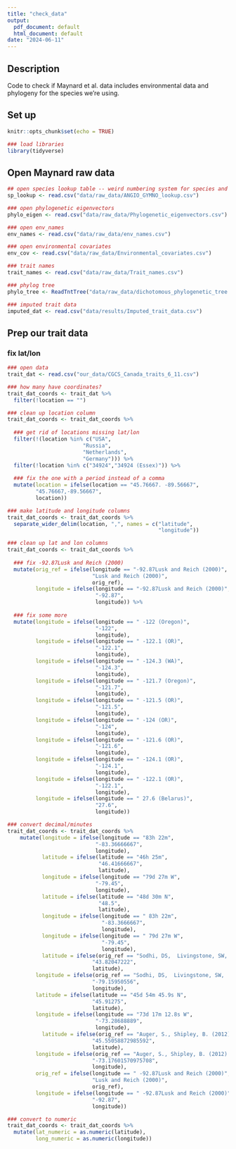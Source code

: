 ```yaml
---
title: "check_data"
output:
  pdf_document: default
  html_document: default
date: "2024-06-11"
---
```


## Description
Code to check if Maynard et al. data includes environmental data and phylogeny for the species we're using.

## Set up
```r
knitr::opts_chunk$set(echo = TRUE)

### load libraries
library(tidyverse)
```

## Open Maynard raw data
```r
## open species lookup table -- weird numbering system for species and genus
sp_lookup <- read.csv("data/raw_data/ANGIO_GYMNO_lookup.csv")

### open phylogenetic eigenvectors
phylo_eigen <- read.csv("data/raw_data/Phylogenetic_eigenvectors.csv")

### open env_names
env_names <- read.csv("data/raw_data/env_names.csv")

### open environmental covariates
env_cov <- read.csv("data/raw_data/Environmental_covariates.csv")

### trait names
trait_names <- read.csv("data/raw_data/Trait_names.csv")

### phylog tree
phylo_tree <- ReadTntTree("data/raw_data/dichotomous_phylogenetic_tree.tree")

### imputed trait data
imputed_dat <- read.csv("data/results/Imputed_trait_data.csv")
```

## Prep our trait data
### fix lat/lon
```r
### open data
trait_dat <- read.csv("our_data/CGCS_Canada_traits_6_11.csv")

### how many have coordinates?
trait_dat_coords <- trait_dat %>%
  filter(!location == "")

### clean up location column
trait_dat_coords <- trait_dat_coords %>%
  
  ### get rid of locations missing lat/lon
  filter(!(location %in% c("USA",
                        "Russia",
                        "Netherlands",
                        "Germany"))) %>%
  filter(!location %in% c("34924","34924 (Essex)")) %>%
  
  ### fix the one with a period instead of a comma
  mutate(location = ifelse(location == "45.76667. -89.56667",
         "45.76667,-89.56667",
         location))

### make latitude and longitude columns
trait_dat_coords <- trait_dat_coords %>%
  separate_wider_delim(location, ",", names = c("latitude",
                                                "longitude"))

### clean up lat and lon columns
trait_dat_coords <- trait_dat_coords %>%
  
  ### fix -92.87Lusk and Reich (2000)
  mutate(orig_ref = ifelse(longitude == "-92.87Lusk and Reich (2000)",
                           "Lusk and Reich (2000)",
                           orig_ref),
         longitude = ifelse(longitude == "-92.87Lusk and Reich (2000)",
                            "-92.87",
                            longitude)) %>%
  
  ### fix some more
  mutate(longitude = ifelse(longitude == " -122 (Oregon)",
                            "-122",
                            longitude),
         longitude = ifelse(longitude == " -122.1 (OR)",
                            "-122.1",
                            longitude),
         longitude = ifelse(longitude == " -124.3 (WA)",
                            "-124.3",
                            longitude),
         longitude = ifelse(longitude == " -121.7 (Oregon)",
                            "-121.7",
                            longitude),
         longitude = ifelse(longitude == " -121.5 (OR)",
                            "-121.5",
                            longitude),
         longitude = ifelse(longitude == " -124 (OR)",
                            "-124",
                            longitude),
         longitude = ifelse(longitude == " -121.6 (OR)",
                            "-121.6",
                            longitude),
         longitude = ifelse(longitude == " -124.1 (OR)",
                            "-124.1",
                            longitude),
         longitude = ifelse(longitude == " -122.1 (OR)",
                            "-122.1",
                            longitude),
         longitude = ifelse(longitude == " 27.6 (Belarus)",
                            "27.6",
                            longitude))

### convert decimal/minutes
trait_dat_coords <- trait_dat_coords %>%
    mutate(longitude = ifelse(longitude == "83h 22m",
                            "-83.36666667",
                            longitude),
           latitude = ifelse(latitude == "46h 25m",
                             "46.41666667",
                             latitude),
           longitude = ifelse(longitude == "79d 27m W",
                            "-79.45",
                            longitude),
           latitude = ifelse(latitude == "48d 30m N",
                             "48.5",
                             latitude),
           longitude = ifelse(longitude == " 83h 22m",
                              "-83.3666667",
                              longitude),
           longitude = ifelse(longitude == " 79d 27m W",
                              "-79.45",
                              longitude),
           latitude = ifelse(orig_ref == "Sodhi, DS,  Livingstone, SW,  Carboni, M,  Cadotte, MW.  Plant invasion alters trait composition and diversity across habitats. Ecol Evol.  2019; 9: 6199– 6210. https://doi.org/10.1002/ece3.5130",
                           "43.82047222",
                           latitude),
         longitude = ifelse(orig_ref == "Sodhi, DS,  Livingstone, SW,  Carboni, M,  Cadotte, MW.  Plant invasion alters trait composition and diversity across habitats. Ecol Evol.  2019; 9: 6199– 6210. https://doi.org/10.1002/ece3.5130",
                           "-79.15950556",
                           longitude),
         latitude = ifelse(latitude == "45d 54m 45.9s N",
                           "45.91275",
                           latitude),
         longitude = ifelse(longitude == "73d 17m 12.8s W",
                            "-73.28688889", 
                            longitude),
           latitude = ifelse(orig_ref == "Auger, S., Shipley, B. (2012). : Interspecific and intraspecific trait variation along short environmental gradients in an old-growth temperate forest.  Journal of Vegetation Science. DOI: 1111/j.1654-1103.2012.01473.x",
                           "45.55058872985592",
                           latitude),
         longitude = ifelse(orig_ref == "Auger, S., Shipley, B. (2012). : Interspecific and intraspecific trait variation along short environmental gradients in an old-growth temperate forest.  Journal of Vegetation Science. DOI: 1111/j.1654-1103.2012.01473.x",
                           "-73.17601570975708",
                           longitude),
         orig_ref = ifelse(longitude == " -92.87Lusk and Reich (2000)",
                           "Lusk and Reich (2000)",
                           orig_ref),
         longitude = ifelse(longitude == " -92.87Lusk and Reich (2000)",
                           "-92.87",
                           longitude))

### convert to numeric
trait_dat_coords <- trait_dat_coords %>%
  mutate(lat_numeric = as.numeric(latitude),
         long_numeric = as.numeric(longitude))
```

